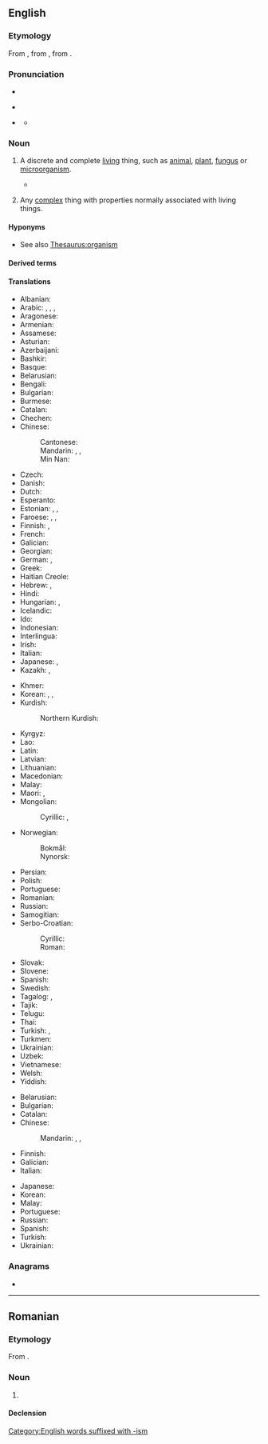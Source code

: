 ==English==
{{wikipedia|lang=en}}

===Etymology===
From {{suffix|en|organ|ism}}, from {{derived|en|grc|ὄργανον||tool, instrument}}, from {{derived|en|ine-pro|*werǵ-||work}}. {{etystub|en|needs suffix info / intermediate steps}}

===Pronunciation===
* {{enPR|ôr′gə-nĭz'əm}}
* {{a|UK}} {{IPA|en|/ˈɔː.ɡəˌnɪz.əm/}}
* {{a|US}} {{IPA|en|/ˈɔɹ.ɡəˌnɪz.əm/}}
** {{audio|en|en-us-organism.ogg|Audio (US)}}

===Noun===
{{en-noun}}

# {{lb|en|biology}} A discrete and complete [[living]] thing, such as [[animal]], [[plant]], [[fungus]] or [[microorganism]].
#* {{quote-journal|en|date=2013-07-20|volume=408|issue=8845|magazine={{w|The Economist}}
|title=[http://www.economist.com/news/science-and-technology/21581981-what-pollution-some-opportunity-others-welcome-plastisphere Welcome to the plastisphere]
|passage=Plastics are energy-rich substances, which is why many of them burn so readily. Any '''organism''' that could unlock and use that energy would do well in the Anthropocene. Terrestrial bacteria and fungi which can manage this trick are already familiar to experts in the field.}}
# {{lb|en|by extension}} Any [[complex]] thing with properties normally associated with living things.

====Hyponyms====
* See also [[Thesaurus:organism]]

====Derived terms====
{{der3|en|free-living organism
|organismal
|organismic
|organismically
|Vincent's organism
}}

====Translations====
{{trans-top|living thing}}
* Albanian: {{t+|sq|organizëm|m}}
* Arabic: {{qualifier|indefinite}} {{t|ar|مُتَعَضٍّ|f}}, {{qualifier|definite}} {{t|ar|الْمُتَعَضِّي|f}}, {{t|ar|عُضْوِيَّة|f}}, {{t+|ar|مَوْجُود|m}}
* Aragonese: {{t|an|organismo|m}}
* Armenian: {{t+|hy|օրգանիզմ}}
* Assamese: {{t|as|জীৱ}}
* Asturian: {{t+|ast|organismu|m}}
* Azerbaijani: {{t|az|orqanizm}}
* Bashkir: {{t|ba|организм}}
* Basque: {{t|eu|organismo}}
* Belarusian: {{t|be|аргані́зм|m}}
* Bengali: {{t|bn|জীব}}
* Bulgarian: {{t+|bg|органи́зъм|m}}
* Burmese: {{t+|my|သတ္တဝါ}}
* Catalan: {{t+|ca|organisme|m}}
* Chechen: {{t|ce|дийнат}}
* Chinese:
*: Cantonese: {{t|yue|生物|tr=sang1 mat6}}
*: Mandarin: {{t+|cmn|生物|tr=shēngwù}}, {{t+|cmn|有機體}}, {{t+|cmn|有机体|tr=yǒujītǐ}}
*: Min Nan: {{t+|nan|生物|tr=seng-bu̍t}}
* Czech: {{t+|cs|organismus|m}}
* Danish: {{t+|da|organisme|c}}
* Dutch: {{t+|nl|organisme|n}}
* Esperanto: {{t+|eo|organismo}}
* Estonian: {{t+|et|organism}}, {{t|et|elusorganism}}, {{t|et|elusolend}}
* Faroese: {{t+|fo|vera|f}}, {{t|fo|lívvera|f}}, {{t|fo|skepna|f}}
* Finnish: {{t+|fi|eliö}}, {{t+|fi|organismi}}
* French: {{t+|fr|organisme|m}}
* Galician: {{t+|gl|organismo|m}}
* Georgian: {{t|ka|ორგანიზმი}}
* German: {{t+|de|Organismus|m}}, {{t+|de|Lebewesen|n}}
* Greek: {{t+|el|οργανισμός|m}}
* Haitian Creole: {{t|ht|òganis}}
* Hebrew: {{t+|he|אוֹרְגָּנִיזְם|m|tr=organizm}}, {{t+|he|יְצוּר|m|tr=yetsúr}}
* Hindi: {{t+|hi|जीव|m}}
* Hungarian: {{t+|hu|organizmus}}, {{t+|hu|élőlény}}
* Icelandic: {{t+|is|lífvera|f}}
* Ido: {{t+|io|organismo}}
* Indonesian: {{t+|id|organisme}}
* Interlingua: {{t|ia|organismo}}
* Irish: {{t|ga|orgánach|m}}
* Italian: {{t+|it|organismo|m}}
* Japanese: {{t+|ja|生物|tr=せいぶつ, seibutsu}}, {{t|ja|有機体|tr=ゆうきたい, yūkitai}}
* Kazakh: {{t|kk|ағза}}, {{t|kk|организм}}
{{trans-mid}}
* Khmer: {{t|km|ភាវរស់}}
* Korean: {{t+|ko|생물(生物)}}, {{t+|ko|유기체(有機體)}}, {{t+|ko|생물체(生物體)}}
* Kurdish:
*: Northern Kurdish: {{t+|kmr|zîndewer}}
* Kyrgyz: {{t|ky|организм}}
* Lao: {{t+|lo|ສິ່ງມີຊີວິດ}}
* Latin: {{t|la|organismus|m}}
* Latvian: {{t|lv|organisms|m}}
* Lithuanian: {{t|lt|organizmas|m}}
* Macedonian: {{t|mk|органи́зам|m}}
* Malay: {{t+|ms|organisma}}
* Maori: {{t|mi|rauropi}}, {{t|mi|kaiao}}
* Mongolian:
*: Cyrillic: {{t|mn|организм}}, {{t+|mn|махбод}}
* Norwegian:
*: Bokmål: {{t+|nb|organisme|m}}
*: Nynorsk: {{t|nn|organisme|m}}
* Persian: {{t+|fa|سازواره|tr=sâzvâre}}
* Polish: {{t+|pl|organizm|m}}
* Portuguese: {{t+|pt|organismo|m}}
* Romanian: {{t+|ro|organism|n}}
* Russian: {{t+|ru|органи́зм|m}}
* Samogitian: {{t|sgs|uorganėzmos|m}}
* Serbo-Croatian:
*: Cyrillic: {{t|sh|органѝзам|m}}
*: Roman: {{t+|sh|organìzam|m}}
* Slovak: {{t+|sk|organizmus|m}}
* Slovene: {{t+|sl|organizem|m}}
* Spanish: {{t+|es|organismo|m}}
* Swedish: {{t+|sv|organism|c}}
* Tagalog: {{t|tl|tataghay}}, {{t|tl|bagahay}}
* Tajik: {{t|tg|организм}}
* Telugu: {{t+|te|జీవి}}
* Thai: {{t+|th|สิ่งมีชีวิต}}
* Turkish: {{t+|tr|organizma}}, {{t+|tr|canlı}}
* Turkmen: {{t|tk|organizm}}
* Ukrainian: {{t+|uk|органі́зм|m}}
* Uzbek: {{t+|uz|organizm}}
* Vietnamese: {{t+|vi|sinh vật}}
* Welsh: {{t+|cy|organeb|f}}
* Yiddish: {{t|yi|אָרגאַניזם|m}}
{{trans-bottom}}

{{trans-top|any complex thing with properties normally associated with living things}}
* Belarusian: {{t|be|аргані́зм|m}}
* Bulgarian: {{t+|bg|органи́зъм|m}}
* Catalan: {{t+|ca|organisme|m}}
* Chinese:
*: Mandarin: {{t+|cmn|生物|tr=shēngwù}}, {{t+|cmn|有機體}}, {{t+|cmn|有機體|tr=yǒujītǐ}}
* Finnish: {{t+|fi|organismi}}
* Galician: {{t+|gl|organismo|m}}
* Italian: {{t+|it|organismo|m}}
{{trans-mid}}
* Japanese: {{t|ja|有機体|tr=ゆうきたい, yūkitai}}
* Korean: {{t+|ko|유기체(有機體)}}
* Malay: {{t+|ms|organisma}}
* Portuguese: {{t+|pt|organismo|m}}
* Russian: {{t+|ru|органи́зм|m}}
* Spanish: {{t+|es|organismo|m}}
* Turkish: {{t+|tr|organizma}}
* Ukrainian: {{t+|uk|органі́зм|m}}
{{trans-bottom}}

===Anagrams===
* {{anagrams|en|a=agimnors|moringas|roamings|sinogram}}

[[Category:English words suffixed with -ism]]

----

==Romanian==

===Etymology===
From {{bor|ro|fr|organisme}}.

===Noun===
{{ro-noun|n|organisme}}

# {{l|en|organism}}

====Declension====
{{ro-noun-n}}